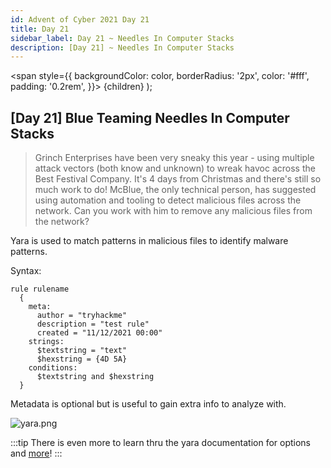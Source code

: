 ```yaml
---
id: Advent of Cyber 2021 Day 21
title: Day 21
sidebar_label: Day 21 ~ Needles In Computer Stacks
description: ​[Day 21] ~ Needles In Computer Stacks
---
```


  <span
    style={{
      backgroundColor: color,
      borderRadius: '2px',
      color: '#fff',
      padding: '0.2rem',
    }}>
    {children}
  </span>
);

## [Day 21] <Highlight color="#6595C4"><span>Blue Teaming</span></Highlight> Needles In Computer Stacks 

>Grinch Enterprises have been very sneaky this year - using multiple attack vectors (both know and unknown) to wreak havoc across the Best Festival Company. It's 4 days from Christmas and there's still so much work to do! McBlue, the only technical person, has suggested using automation and tooling to detect malicious files across the network. Can you work with him to remove any malicious files from the network?

Yara is used to match patterns in malicious files to identify malware patterns. 

Syntax:
```
rule rulename
  {
    meta:
      author = "tryhackme"
      description = "test rule"
      created = "11/12/2021 00:00"
    strings:
      $textstring = "text"
      $hexstring = {4D 5A}
    conditions:
      $textstring and $hexstring
  }
```

Metadata is optional but is useful to gain extra info to analyze with. 

![yara.png](/img/_resources/Days_19-24/yara.png)


:::tip
There is even more to learn thru the yara documentation for options and [more](https://yara.readthedocs.io/en/stable/)!
:::



